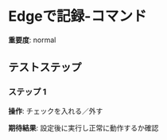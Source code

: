 # Edgeで記録-コマンド

**重要度**: normal

## テストステップ

### ステップ 1

**操作**: チェックを入れる／外す

**期待結果**:
設定後に実行し正常に動作するか確認

